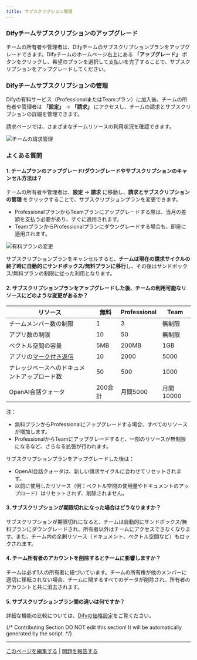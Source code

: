 ```yaml
---
title: サブスクリプション管理
---
```



### Difyチームサブスクリプションのアップグレード

チームの所有者や管理者は、Difyチームのサブスクリプションプランをアップグレードできます。Difyチームのホームページ右上にある **「アップグレード」** ボタンをクリックし、希望のプランを選択して支払いを完了することで、サブスクリプションをアップグレードしてください。

### Difyチームサブスクリプションの管理

Difyの有料サービス（ProfessionalまたはTeamプラン）に加入後、チームの所有者や管理者は **「設定」** → **「請求」** にアクセスし、チームの請求とサブスクリプションの詳細を管理できます。

請求ページでは、さまざまなチームリソースの利用状況を確認できます。

![チームの請求管理](https://assets-docs.dify.ai/dify-enterprise-mintlify/jp/guides/management/07eb0d03a33e2e01df44dbf3cf241f14.png)

### よくある質問

#### 1. チームプランのアップグレード/ダウングレードやサブスクリプションのキャンセル方法は？

チームの所有者や管理者は、**設定** → **請求** に移動し、**請求とサブスクリプションの管理** をクリックすることで、サブスクリプションプランを変更できます。

* ProfessionalプランからTeamプランにアップグレードする際は、当月の差額を支払う必要があり、すぐに適用されます。
* TeamプランからProfessionalプランにダウングレードする場合も、即座に適用されます。

![有料プランの変更](https://assets-docs.dify.ai/dify-enterprise-mintlify/jp/guides/management/c572ba8806b41eb6564fc658d3d8124b.jpeg)

サブスクリプションプランをキャンセルすると、**チームは現在の請求サイクルの終了時に自動的にサンドボックス/無料プランに移行**し、その後はサンドボックス/無料プランの制限に従った利用となります。

#### 2. サブスクリプションプランをアップグレードした後、チームの利用可能なリソースにどのような変更があるか？

<table>
  <thead>
    <tr>
      <th>リソース</th>
      <th>無料</th>
      <th>Professional</th>
      <th>Team</th>
    </tr>
  </thead>
  <tbody>
    <tr>
      <td>チームメンバー数の制限</td>
      <td>1</td>
      <td>3</td>
      <td>無制限</td>
    </tr>
    <tr>
      <td>アプリ数の制限</td>
      <td>10</td>
      <td>50</td>
      <td>無制限</td>
    </tr>
    <tr>
      <td>ベクトル空間の容量</td>
      <td>5MB</td>
      <td>200MB</td>
      <td>1GB</td>
    </tr>
    <tr>
      <td>アプリの<a href="https://docs.dify.ai/v/ja-jp/guides/biao-zhu/logs">マーク付き返信</a></td>
      <td>10</td>
      <td>2000</td>
      <td>5000</td>
    </tr>
    <tr>
      <td>ナレッジベースへのドキュメントアップロード数</td>
      <td>50</td>
      <td>500</td>
      <td>1000</td>
    </tr>
    <tr>
      <td>OpenAI会話クォータ</td>
      <td>200合計</td>
      <td>月間5000</td>
      <td>月間10000</td>
    </tr>
  </tbody>
</table>
注：

* 無料プランからProfessionalにアップグレードする場合、すべてのリソースが増加します。
* ProfessionalからTeamにアップグレードすると、一部のリソースが無制限になるなど、さらなる拡張が行われます。

サブスクリプションプランをアップグレードした後は：

* OpenAI会話クォータは、新しい請求サイクルに合わせてリセットされます。
* 以前に使用したリソース（例：ベクトル空間の使用量やドキュメントのアップロード）はリセットされず、削除されません。

#### 3. サブスクリプションが期限切れになった場合はどうなりますか？

サブスクリプションが期限切れになると、チームは自動的にサンドボックス/無料プランにダウングレードされ、所有者以外はチームにアクセスできなくなります。また、チーム内の余剰リソース（ドキュメント、ベクトル空間など）もロックされます。

#### 4. チーム所有者のアカウントを削除するとチームに影響しますか？

チームは必ず1人の所有者に紐づいています。チームの所有権が他のメンバーに適切に移転されない場合、チームに関するすべてのデータが削除され、所有者のアカウントと共に消去されます。

#### 5. サブスクリプションプラン間の違いは何ですか？

詳細な機能の比較については、[Difyの価格設定](https://dify.ai/pricing)をご覧ください。

{/*
Contributing Section
DO NOT edit this section!
It will be automatically generated by the script.
*/}

---

[このページを編集する](https://github.com/langgenius/dify-docs/edit/main/ja-jp/guides/management/subscription-management.mdx) | [問題を報告する](https://github.com/langgenius/dify-docs/issues/new?title=ドキュメントの問題%3A%20ription-managem&body=%23%23%20問題の説明%0A%3C%21--%20発見した問題について簡単に説明してください%20--%3E%0A%0A%23%23%20ページリンク%0Ahttps%3A%2F%2Fgithub.com%2Flanggenius%2Fdify-docs%2Fblob%2Fmain%2Fja-jp/guides/management%2Fsubscription-management.mdx%0A%0A%23%23%20提案される変更%0A%3C%21--%20特定の変更案がある場合は、ここで説明してください%20--%3E%0A%0A%3C%21--%20ドキュメントの品質向上にご協力いただきありがとうございます！%20--%3E)

